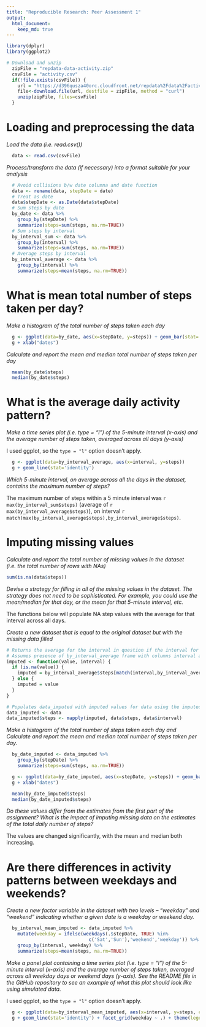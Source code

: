 ```yaml
---
title: "Reproducible Research: Peer Assessment 1"
output: 
  html_document:
    keep_md: true
---
```

```r
library(dplyr)
library(ggplot2)
```


```r
# Download and unzip
  zipFile = "repdata-data-activity.zip"
  csvFile = "activity.csv"
  if(!file.exists(csvFile)) {
    url = "https://d396qusza40orc.cloudfront.net/repdata%2Fdata%2Factivity.zip"
    file<-download.file(url, destfile = zipFile, method = "curl")
    unzip(zipFile, files=csvFile)
  }
```

# Loading and preprocessing the data

*Load the data (i.e. read.csv())*

```r
  data <- read.csv(csvFile)
```

*Process/transform the data (if necessary) into a format suitable for your analysis*

```r
  # Avoid collisions b/w date columna and date function
  data <- rename(data, stepDate = date)
  # Treat as date
  data$stepDate <- as.Date(data$stepDate)
  # Sum steps by date
  by_date <- data %>%
    group_by(stepDate) %>%
    summarize(steps=sum(steps, na.rm=TRUE))
  # Sum steps by interval
  by_interval_sum <- data %>%
    group_by(interval) %>%
    summarize(steps=sum(steps, na.rm=TRUE))
  # Average steps by interval
  by_interval_average <- data %>%
    group_by(interval) %>%
    summarize(steps=mean(steps, na.rm=TRUE))
```

# What is mean total number of steps taken per day?

*Make a histogram of the total number of steps taken each day*
```r
  g <- ggplot(data=by_date, aes(x=stepDate, y=steps)) + geom_bar(stat='identity')
  g + xlab("dates")
```

*Calculate and report the mean and median total number of steps taken per day*

```r
  mean(by_date$steps)
  median(by_date$steps)
```

# What is the average daily activity pattern?

*Make a time series plot (i.e. type = "l") of the 5-minute interval (x-axis) and the average number of steps taken, averaged across all days (y-axis)*

I used ggplot, so the `type = "l"` option doesn't apply.

```r
  g <- ggplot(data=by_interval_average, aes(x=interval, y=steps))
  g + geom_line(stat='identity')
```

*Which 5-minute interval, on average across all the days in the dataset, contains the maximum number of steps?*

The maximum number of steps within a 5 minute interval was `r max(by_interval_sum$steps)` (average of `r max(by_interval_average$steps)`), on interval `r match(max(by_interval_average$steps),by_interval_average$steps)`.

# Imputing missing values

*Calculate and report the total number of missing values in the dataset (i.e. the total number of rows with NAs)*

```r
sum(is.na(data$steps))
```

*Devise a strategy for filling in all of the missing values in the dataset. The strategy does not need to be sophisticated. For example, you could use the mean/median for that day, or the mean for that 5-minute interval, etc.*

The functions below will populate NA step values with the average for that interval across all days.

*Create a new dataset that is equal to the original dataset but with the missing data filled *

```r

# Returns the average for the interval in question if the interval for the day in question is NA
# Assumes presence of by_interval_average frame with columns interval and steps
imputed <- function(value, interval) {
  if (is.na(value)) {
    imputed = by_interval_average$steps[match(interval,by_interval_average$interval)]
  } else {
    imputed = value
  }
}

# Populates data_imputed with imputed values for data using the imputed function
data_imputed <- data
data_imputed$steps <- mapply(imputed, data$steps, data$interval)

```

*Make a histogram of the total number of steps taken each day and Calculate and report the mean and median total number of steps taken per day.*

```r
  by_date_imputed <- data_imputed %>%
    group_by(stepDate) %>%
    summarize(steps=sum(steps, na.rm=TRUE))

  g <- ggplot(data=by_date_imputed, aes(x=stepDate, y=steps)) + geom_bar(stat='identity') 
  g + xlab("dates")

  mean(by_date_imputed$steps)
  median(by_date_imputed$steps)
```

*Do these values differ from the estimates from the first part of the assignment? What is the impact of imputing missing data on the estimates of the total daily number of steps?*

The values are changed significantly, with the mean and median both increasing.

# Are there differences in activity patterns between weekdays and weekends?

*Create a new factor variable in the dataset with two levels – “weekday” and “weekend” indicating whether a given date is a weekday or weekend day.*

```r
  by_interval_mean_imputed <- data_imputed %>%
    mutate(weekday = ifelse(weekdays(.$stepDate, TRUE) %in% 
                              c('Sat','Sun'),'weekend','weekday')) %>%
    group_by(interval, weekday) %>%
    summarize(steps=mean(steps, na.rm=TRUE))
```

*Make a panel plot containing a time series plot (i.e. type = "l") of the 5-minute interval (x-axis) and the average number of steps taken, averaged across all weekday days or weekend days (y-axis). See the README file in the GitHub repository to see an example of what this plot should look like using simulated data.*

I used ggplot, so the `type = "l"` option doesn't apply.

```r
  g <- ggplot(data=by_interval_mean_imputed, aes(x=interval, y=steps, color=weekday))
  g + geom_line(stat='identity') + facet_grid(weekday ~ .) + theme(legend.position="none")
```
